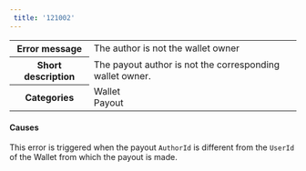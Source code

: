 ```yaml
---  
 title: '121002'  
---  
```

  
<table>
    <tbody>
        <tr>
            <th class="header"><strong>Error message</strong></th>
            <td class="table-content">The author is not the wallet owner</td>
        </tr>
        <tr>
            <th class="header"><strong>Short description</strong></th>
            <td class="table-content">The payout author is not the corresponding wallet owner.</td>
        </tr>
        <tr>
            <th class="header"><strong>Categories</strong></th>
            <td class="table-content">  
<div class="label">Wallet</div>  
<div class="label">Payout</div>
</td>
        </tr>
    </tbody>
</table>  

#### Causes  

This error is triggered when the payout `AuthorId` is different from the `UserId` of the Wallet from which the payout is made.